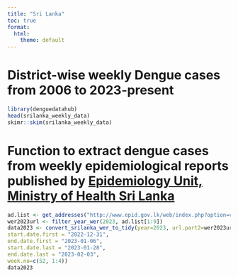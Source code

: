 ```yaml
---
title: "Sri Lanka"
toc: true
format:
  html:
    theme: default
---
```


# District-wise weekly Dengue cases from 2006 to 2023-present

```r
library(denguedatahub)
head(srilanka_weekly_data)
skimr::skim(srilanka_weekly_data)
```


# Function to extract dengue cases from weekly epidemiological reports published by [Epidemiology Unit, Ministry of Health Sri Lanka](https://www.epid.gov.lk/web/index.php?option=com_content&view=article&id=148&Itemid=449&lang=en)

```r
ad.list <- get_addresses("http://www.epid.gov.lk/web/index.php?option=com_content&view=article&id=148&Itemid=449&lang=en")
wer2023url <- filter_year_wer(2023, ad.list[1:9])
data2023 <- convert_srilanka_wer_to_tidy(year=2023, url.part2=wer2023url, 
start.date.first = "2022-12-31",
end.date.first = "2023-01-06",
start.date.last = "2023-01-28", 
end.date.last = "2023-02-03",
week.no=c(52, 1:4))
data2023
```
